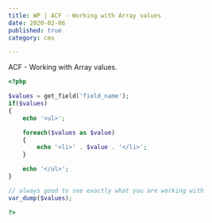 ```yaml
---
title: WP | ACF - Working with Array values
date: 2020-02-06
published: true
category: cms

---
```


ACF - Working with Array values.

```php
<?php

$values = get_field('field_name');
if($values)
{
	echo '<ul>';

	foreach($values as $value)
	{
		echo '<li>' . $value . '</li>';
	}

	echo '</ul>';
}

// always good to see exactly what you are working with
var_dump($values);

?>
```
